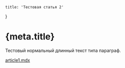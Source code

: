 
	title: 'Тестовая статья 2'
}

# {meta.title}

Тестовый нормальный длинный текст типа параграф.

<Picture src={sampleImage} title='fdsfsdf'/>

[article1.mdx](article1)